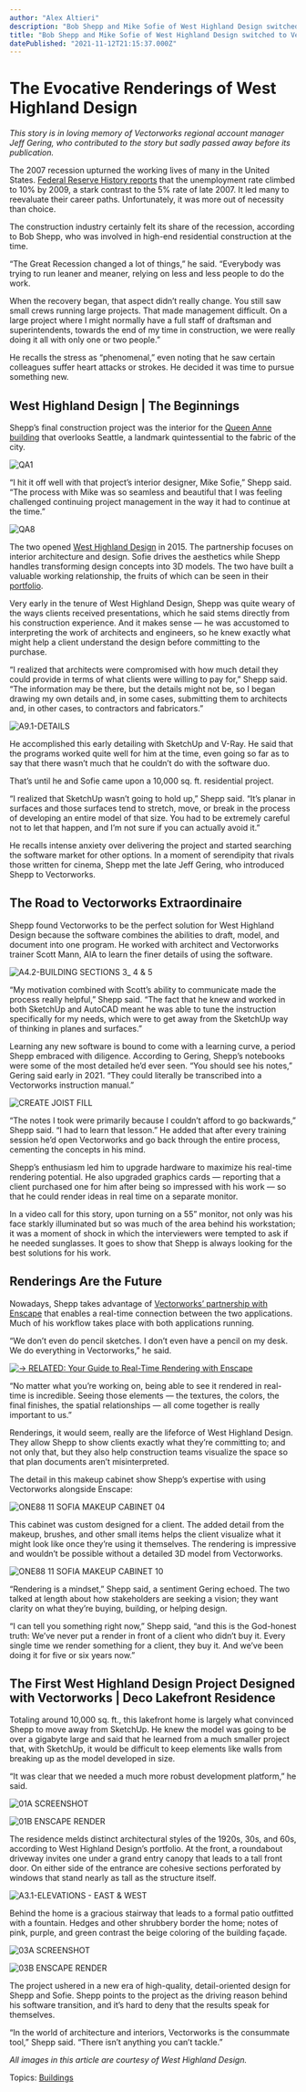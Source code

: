 ```yaml
---
author: "Alex Altieri"
description: "Bob Shepp and Mike Sofie of West Highland Design switched to Vectorworks from SketchUp for a dynamic workflow, using Enscape for rendering."
title: "Bob Shepp and Mike Sofie of West Highland Design switched to Vectorworks from SketchUp for a dynamic workflow, using Enscape for rendering." 
datePublished: "2021-11-12T21:15:37.000Z"
---
```

# The Evocative Renderings of West Highland Design

_This story is in loving memory of Vectorworks regional account manager Jeff Gering, who contributed to the story but sadly passed away before its publication._

The 2007 recession upturned the working lives of many in the United States. [Federal Reserve History reports](https://www.federalreservehistory.org/essays/great-recession-of-200709) that the unemployment rate climbed to 10% by 2009, a stark contrast to the 5% rate of late 2007\. It led many to reevaluate their career paths. Unfortunately, it was more out of necessity than choice.

The construction industry certainly felt its share of the recession, according to Bob Shepp, who was involved in high-end residential construction at the time.

“The Great Recession changed a lot of things,” he said. “Everybody was trying to run leaner and meaner, relying on less and less people to do the work.

When the recovery began, that aspect didn’t really change. You still saw small crews running large projects. That made management difficult. On a large project where I might normally have a full staff of draftsman and superintendents, towards the end of my time in construction, we were really doing it all with only one or two people.”

He recalls the stress as “phenomenal,” even noting that he saw certain colleagues suffer heart attacks or strokes. He decided it was time to pursue something new.

## West Highland Design | The Beginnings

Shepp’s final construction project was the interior for the [Queen Anne building](https://www.dwell.com/collection/architecture-spotlight-58-or-residence-at-kerry-park-by-west-highland-design-or-seattle-wa-970ea176) that overlooks Seattle, a landmark quintessential to the fabric of the city.

![QA1](https://blog.vectorworks.net/hs-fs/hubfs/Blog%20Images/211112_WHD%20Case%20Study/QA1.jpg?width=1440&name=QA1.jpg)

“I hit it off well with that project’s interior designer, Mike Sofie,” Shepp said. “The process with Mike was so seamless and beautiful that I was feeling challenged continuing project management in the way it had to continue at the time.”

![QA8](https://blog.vectorworks.net/hs-fs/hubfs/Blog%20Images/211112_WHD%20Case%20Study/QA8.jpg?width=1440&name=QA8.jpg)

The two opened [West Highland Design](http://westhighlanddesign.com/) in 2015\. The partnership focuses on interior architecture and design. Sofie drives the aesthetics while Shepp handles transforming design concepts into 3D models. The two have built a valuable working relationship, the fruits of which can be seen in their [portfolio](http://westhighlanddesign.com/work).

Very early in the tenure of West Highland Design, Shepp was quite weary of the ways clients received presentations, which he said stems directly from his construction experience. And it makes sense — he was accustomed to interpreting the work of architects and engineers, so he knew exactly what might help a client understand the design before committing to the purchase.

“I realized that architects were compromised with how much detail they could provide in terms of what clients were willing to pay for,” Shepp said. “The information may be there, but the details might not be, so I began drawing my own details and, in some cases, submitting them to architects and, in other cases, to contractors and fabricators.”

![A9.1-DETAILS](https://blog.vectorworks.net/hs-fs/hubfs/Blog%20Images/211112_WHD%20Case%20Study/A9.1-DETAILS.jpg?width=1440&name=A9.1-DETAILS.jpg)

He accomplished this early detailing with SketchUp and V-Ray. He said that the programs worked quite well for him at the time, even going so far as to say that there wasn’t much that he couldn’t do with the software duo.

That’s until he and Sofie came upon a 10,000 sq. ft. residential project.

“I realized that SketchUp wasn’t going to hold up,” Shepp said. “It’s planar in surfaces and those surfaces tend to stretch, move, or break in the process of developing an entire model of that size. You had to be extremely careful not to let that happen, and I’m not sure if you can actually avoid it.”

He recalls intense anxiety over delivering the project and started searching the software market for other options. In a moment of serendipity that rivals those written for cinema, Shepp met the late Jeff Gering, who introduced Shepp to Vectorworks.

## The Road to Vectorworks Extraordinaire

Shepp found Vectorworks to be the perfect solution for West Highland Design because the software combines the abilities to draft, model, and document into one program. He worked with architect and Vectorworks trainer Scott Mann, AIA to learn the finer details of using the software.

![A4.2-BUILDING SECTIONS 3_ 4 & 5](https://blog.vectorworks.net/hs-fs/hubfs/Blog%20Images/211112_WHD%20Case%20Study/A4.2-BUILDING%20SECTIONS%203_%204%20%26%205.jpg?width=1440&name=A4.2-BUILDING%20SECTIONS%203_%204%20%26%205.jpg)

“My motivation combined with Scott’s ability to communicate made the process really helpful,” Shepp said. “The fact that he knew and worked in both SketchUp and AutoCAD meant he was able to tune the instruction specifically for my needs, which were to get away from the SketchUp way of thinking in planes and surfaces.”

Learning any new software is bound to come with a learning curve, a period Shepp embraced with diligence. According to Gering, Shepp’s notebooks were some of the most detailed he’d ever seen. “You should see his notes,” Gering said early in 2021\. “They could literally be transcribed into a Vectorworks instruction manual.”

![CREATE JOIST FILL](https://blog.vectorworks.net/hs-fs/hubfs/Blog%20Images/211112_WHD%20Case%20Study/CREATE%20JOIST%20FILL.jpg?width=618&name=CREATE%20JOIST%20FILL.jpg)

“The notes I took were primarily because I couldn’t afford to go backwards,” Shepp said. “I had to learn that lesson.” He added that after every training session he’d open Vectorworks and go back through the entire process, cementing the concepts in his mind.

Shepp’s enthusiasm led him to upgrade hardware to maximize his real-time rendering potential. He also upgraded graphics cards — reporting that a client purchased one for him after being so impressed with his work — so that he could render ideas in real time on a separate monitor.

In a video call for this story, upon turning on a 55” monitor, not only was his face starkly illuminated but so was much of the area behind his workstation; it was a moment of shock in which the interviewers were tempted to ask if he needed sunglasses. It goes to show that Shepp is always looking for the best solutions for his work.

## Renderings Are the Future

Nowadays, Shepp takes advantage of [Vectorworks’ partnership with Enscape](https://www.vectorworks.net/en-US/community/partner-network/find-partner/enscape) that enables a real-time connection between the two applications. Much of his workflow takes place with both applications running.

“We don’t even do pencil sketches. I don’t even have a pencil on my desk. We do everything in Vectorworks,” he said.

[![-> RELATED: Your Guide to Real-Time Rendering with Enscape](https://no-cache.hubspot.com/cta/default/3018241/73e6742e-a017-4da9-ab4e-9aaf7678b7ea.png)](https://cta-redirect.hubspot.com/cta/redirect/3018241/73e6742e-a017-4da9-ab4e-9aaf7678b7ea) 

“No matter what you’re working on, being able to see it rendered in real-time is incredible. Seeing those elements — the textures, the colors, the final finishes, the spatial relationships — all come together is really important to us.”

Renderings, it would seem, really are the lifeforce of West Highland Design. They allow Shepp to show clients exactly what they’re committing to; and not only that, but they also help construction teams visualize the space so that plan documents aren’t misinterpreted.

The detail in this makeup cabinet show Shepp’s expertise with using Vectorworks alongside Enscape:

![ONE88 11 SOFIA MAKEUP CABINET 04](https://blog.vectorworks.net/hs-fs/hubfs/Blog%20Images/211112_WHD%20Case%20Study/ONE88%2011%20SOFIA%20MAKEUP%20CABINET%2004.jpg?width=1440&name=ONE88%2011%20SOFIA%20MAKEUP%20CABINET%2004.jpg)

This cabinet was custom designed for a client. The added detail from the makeup, brushes, and other small items helps the client visualize what it might look like once they’re using it themselves. The rendering is impressive and wouldn’t be possible without a detailed 3D model from Vectorworks.

![ONE88 11 SOFIA MAKEUP CABINET 10](https://blog.vectorworks.net/hs-fs/hubfs/Blog%20Images/211112_WHD%20Case%20Study/ONE88%2011%20SOFIA%20MAKEUP%20CABINET%2010.jpg?width=1440&name=ONE88%2011%20SOFIA%20MAKEUP%20CABINET%2010.jpg)

“Rendering is a mindset,” Shepp said, a sentiment Gering echoed. The two talked at length about how stakeholders are seeking a vision; they want clarity on what they’re buying, building, or helping design.

“I can tell you something right now,” Shepp said, “and this is the God-honest truth: We’ve never put a render in front of a client who didn’t buy it. Every single time we render something for a client, they buy it. And we’ve been doing it for five or six years now.”

## The First West Highland Design Project Designed with Vectorworks | Deco Lakefront Residence

Totaling around 10,000 sq. ft., this lakefront home is largely what convinced Shepp to move away from SketchUp. He knew the model was going to be over a gigabyte large and said that he learned from a much smaller project that, with SketchUp, it would be difficult to keep elements like walls from breaking up as the model developed in size.

“It was clear that we needed a much more robust development platform,” he said.

![01A SCREENSHOT](https://blog.vectorworks.net/hs-fs/hubfs/Blog%20Images/211112_WHD%20Case%20Study/01A%20SCREENSHOT.png?width=1440&name=01A%20SCREENSHOT.png)

![01B ENSCAPE RENDER](https://blog.vectorworks.net/hs-fs/hubfs/Blog%20Images/211112_WHD%20Case%20Study/01B%20ENSCAPE%20RENDER.jpg?width=1440&name=01B%20ENSCAPE%20RENDER.jpg)

The residence melds distinct architectural styles of the 1920s, 30s, and 60s, according to West Highland Design’s portfolio. At the front, a roundabout driveway invites one under a grand entry canopy that leads to a tall front door. On either side of the entrance are cohesive sections perforated by windows that stand nearly as tall as the structure itself.

![A3.1-ELEVATIONS - EAST & WEST](https://blog.vectorworks.net/hs-fs/hubfs/Blog%20Images/211112_WHD%20Case%20Study/A3.1-ELEVATIONS%20-%20EAST%20%26%20WEST.jpg?width=1440&name=A3.1-ELEVATIONS%20-%20EAST%20%26%20WEST.jpg)

Behind the home is a gracious stairway that leads to a formal patio outfitted with a fountain. Hedges and other shrubbery border the home; notes of pink, purple, and green contrast the beige coloring of the building façade.

![03A SCREENSHOT](https://blog.vectorworks.net/hs-fs/hubfs/Blog%20Images/211112_WHD%20Case%20Study/03A%20SCREENSHOT.png?width=1440&name=03A%20SCREENSHOT.png)

![03B ENSCAPE RENDER](https://blog.vectorworks.net/hs-fs/hubfs/Blog%20Images/211112_WHD%20Case%20Study/03B%20ENSCAPE%20RENDER.jpg?width=1440&name=03B%20ENSCAPE%20RENDER.jpg)

The project ushered in a new era of high-quality, detail-oriented design for Shepp and Sofie. Shepp points to the project as the driving reason behind his software transition, and it’s hard to deny that the results speak for themselves.

“In the world of architecture and interiors, Vectorworks is the consummate tool,” Shepp said. “There isn’t anything you can’t tackle.”

_All images in this article are courtesy of West Highland Design._

 Topics: [Buildings](https://blog.vectorworks.net/topic/buildings) 

 
